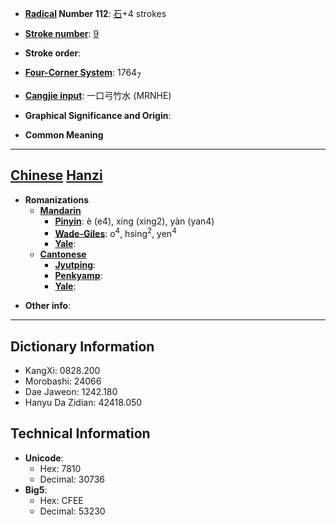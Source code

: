* '''[[Wiktionary:Chinese radical index| Radical]] Number 112''': [[Wiktionary:Chinese radical index 石|石]]+4 strokes

* '''[[Wiktionary:Chinese total strokes index|Stroke number]]''': [[Wiktionary:Chinese total strokes index 9|9]]

* '''Stroke order''': 

* '''[[Wiktionary:Chinese four corner index|Four-Corner System]]''': 1764<sub>7</sub>

* '''[[Wiktionary:Chinese Cangjie index|Cangjie input]]''': 一口弓竹水 (MRNHE)

* '''Graphical Significance and Origin''': 

* '''Common Meaning'''

----

== [[Chinese]] [[Hanzi]] ==

* '''Romanizations'''
** '''[[Mandarin]]'''
*** '''[[Pinyin]]''': è (e4), xíng (xing2), yàn (yan4)
*** '''[[Wade-Giles]]''': o<sup>4</sup>, hsing<sup>2</sup>, yen<sup>4</sup>
*** '''[[Yale]]''': 
** '''[[Cantonese]]'''
*** '''[[Jyutping]]''':
*** '''[[Penkyamp]]''': 
*** '''[[Yale]]''': 

* '''Other info''': 

----

== Dictionary Information ==

* KangXi: 0828.200
* Morobashi: 24066
* Dae Jaweon: 1242.180
* Hanyu Da Zidian: 42418.050

== Technical Information ==

* '''Unicode''':
** Hex: 7810
** Decimal: 30736
* '''Big5''':
** Hex: CFEE
** Decimal: 53230